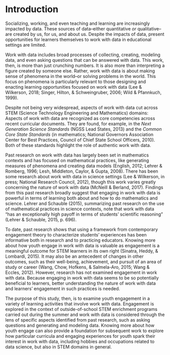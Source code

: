# Introduction {#intro-placemarker}

Socializing, working, and even teaching and learning are increasingly impacted by data. These sources of data--either quantitative *or* qualitative--are created by us, for us, and about us. Despite the impacts of data, present opportunities for learners themselves to work with data in educational settings are limited. 

Work with data includes broad processes of collecting, creating, modeling data, and even asking questions that can be answered with data. This work, then, is more than just crunching numbers. It is also more than interpreting a figure created by someone else. Rather, work with data is about making sense of phenomena in the world--or solving problems in the world. This focus on phenomena is particularly relevant to those designing and enacting learning opportunities focused on work with data (Lee & Wilkerson, 2018; Singer, Hilton, & Schweingruber, 2006; Wild & Pfannkuch, 1999). 

Despite not being very widespread, aspects of work with data cut across STEM (Science Technology Engineering and Mathematics) domains: Aspects of work with data are recognized as core competencies across recent curricular documents. They are found, for example, in the *Next Generation Science Standards*  (NGSS Lead States, 2013) and the *Common Core State Standards* (in mathematics; National Governors Association Center for Best Practices, Council of Chief State School Officers, 2010). Both of these standards highlight the role of authentic work with data.

Past research on work with data has largely been set in mathematics contexts and has focused on mathematical practices, like generating measures of phenomena and creating data models (English, 2012; Lehrer & Romberg, 1996; Lesh, Middleton, Caylor, & Gupta, 2008). There has been some research about work with data in science settings (Lee & Wilkerson, in press; National Research Council, 2012), though this work varies greatly concerning the nature of work with data (McNeill & Berland, 2017). Findings from this past research broadly suggest that engaging in work with data is powerful in terms of learning both about and how to do mathematics and science. Lehrer and Schauble (2015), summarizing past research on the use of mathematical practices in science contexts, note that work with data “has an exceptionally high payoff in terms of students’ scientific reasoning” (Lehrer & Schauble, 2015, p. 696).

To date, past research shows that using a framework from contemporary engagement theory to characterize students’ experiences has been informative both in research and to practicing educators. Knowing more about how youth engage in work with data is valuable as engagement is a meaningful outcome for STEM learners in its own right (Sinatra, Heddy, & Lombardi, 2015). It may also be an antecedent of changes in other outcomes, such as their well-being, achievement, and pursuit of an area of study or career (Wang, Chow, Hofkens, & Salmela-Aro, 2015; Wang & Eccles, 2012). However, research has not examined engagement in work with data. Because engaging in work with data seems to be so potentially beneficial to learners, better understanding the nature of work with data and learners' engagement in such practices is needed. 

The purpose of this study, then, is to examine youth engagement in a variety of learning activities that involve work with data. Engagement is explored in the context of outside-of-school STEM enrichment programs carried out during the summer and work with data is considered through the lens of specific aspects identified from past research, such as asking questions and generating and modeling data. Knowing more about how youth engage can also provide a foundation for subsequent work to explore how particular curricula and engaging experiences for youth spark their interest in work with data, including hobbies and occupations related to data science, but also in STEM domains in general. 
